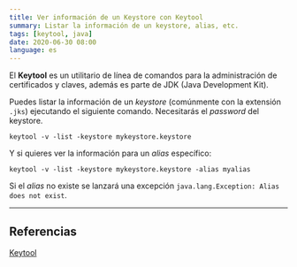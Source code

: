 ```yaml
---
title: Ver información de un Keystore con Keytool
summary: Listar la información de un keystore, alias, etc.
tags: [keytool, java]
date: 2020-06-30 08:00
language: es
---
```

El __Keytool__ es un utilitario de línea de comandos para la administración de certificados y claves, además es parte de JDK (Java Development Kit).

Puedes listar la información de un _keystore_ (comúnmente con la extensión `.jks`) ejecutando el siguiente comando. Necesitarás el _password_ del keystore.

```shell
keytool -v -list -keystore mykeystore.keystore
```

Y si quieres ver la información para un _alias_ específico:

```shell
keytool -v -list -keystore mykeystore.keystore -alias myalias
```

Si el _alias_ no existe se lanzará una excepción `java.lang.Exception: Alias does not exist`.

---

## Referencias

[Keytool](https://docs.oracle.com/javase/8/docs/technotes/tools/unix/keytool.html)
